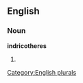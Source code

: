 ==English==

===Noun===
'''indricotheres'''

# {{plural of|[[indricothere]]}}

[[Category:English plurals]]